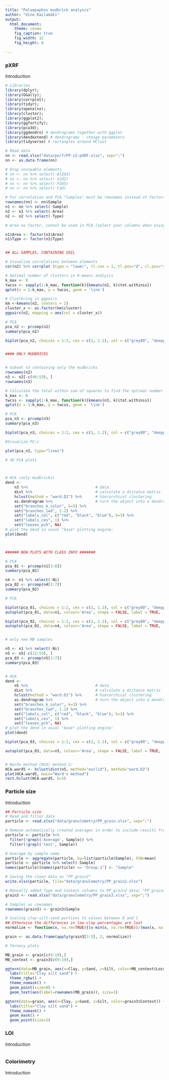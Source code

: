 ---
title: "Palaepaphos mudbrick analysis"
author: "Uine Kailamäki"
output:
  html_document:
    theme: cosmo
    fig_caption: true
    fig_width: 12
    fig_height: 8 
    
---


### pXRF

Introduction

```{r}
# Libraries
library(dplyr); 
library(GGally); 
library(corrplot); 
library(tidyr); 
library(openxlsx); 
library(cluster); 
library(ggplot2); 
library(ggfortify); 
library(pca3d);
library(ggdendro) # dendrograms together with ggplot
library(dendextend) # dendrograms - change parameters
library(tidyverse) # rectangles around HClust

# Read data
nn <- read.xlsx("data/pxrf/PP-z2-pXRF.xlsx", sep=";")
nn <- as.data.frame(nn)

# Drop unuseable elements
# nn <- nn %>% select(-Al2O3)
# nn <- nn %>% select(-SiO2)
# nn <- nn %>% select(-P2O5)
# nn <- nn %>% select(-CaO)

# For correlation and PCA "Samples" must be rownames instead of factors
rownames(nn) <- nn$Sample
n1 <- nn %>% select(-Sample)
n2 <- n1 %>% select(-Area)
n2 <- n2 %>% select(-Type)

# Area as factor, cannot be used in PCA (select your columns when using n1)

n1$Area <- factor(n1$Area)
n1$Type <- factor(n1$Type)


## ALL SAMPLES, CONTAINING SOIL

# Visualize correlations between elements
cor(n2) %>% corrplot (type = "lower", tl.cex = 1, tl.pos="d", cl.pos="r")

# Optimal number of clusters in K-means analysis
k_max <- 8
twcss <- sapply(1:k_max, function(k){kmeans(n2, k)$tot.withinss})
qplot(x = 1:k_max, y = twcss, geom = 'line')

# Clustering in ggpairs
km <-kmeans(n2, centers = 2)
cluster_x <- as.factor(km$cluster)
ggpairs(n2, mapping = aes(col = cluster_x))

# PCA
pca_n2 <- prcomp(n2)
summary(pca_n2)

biplot(pca_n2, choices = 1:2, cex = c(1, 1.2), col = c("grey80", "deeppink2"))


#### ONLY MUDBRICKS


# Subset n3 containing only the mudbricks
rownames(n2)
n3 <- n2[-c(46:53), ]
rownames(n3)

# Calculate the total within sum of squares to find the optimal number of clusters
k_max <- 8
twcss <- sapply(1:k_max, function(k){kmeans(n3, k)$tot.withinss})
qplot(x = 1:k_max, y = twcss, geom = 'line')

# PCA
pca_n3 <- prcomp(n3)
summary(pca_n3)

biplot(pca_n3, choices = 1:2, cex = c(1, 1.2), col = c("grey80", "deeppink2"))

#Visualize PC:s

plot(pca_n3, type="lines")

# 3D PCA plots



# HCA (only mudbricks)
dend <- 
    n3 %>%                              # data
    dist %>%                            # calculate a distance matrix
    hclust(method = "ward.D2") %>%      # hierarchical clustering 
    as.dendrogram %>%                   # turn the object into a dendrogram
    set("branches_k_color", k=3) %>% 
    set("branches_lwd", 1.2) %>%
    set("labels_col", c("red", "black", "blue"), k=3) %>%    
    set("labels_cex", 1) %>% 
    set("leaves_pch", NA) 
# plot the dend in usual "base" plotting engine:
plot(dend)



###### NEW PLOTS WITH CLASS INFO #######

# PCA
pca_01 <- prcomp(n1[3:8])
summary(pca_01)

n4 <- n1 %>% select(-Ni)
pca_02 <- prcomp(n4[3:7])
summary(pca_02)

# PCA

biplot(pca_01, choices = 1:2, cex = c(1, 1.2), col = c("grey80", "deeppink2"), main = "PCA All elements")
autoplot(pca_01, data=n1, colour='Area', shape = FALSE, label = TRUE,  main = "PCA All elements")

biplot(pca_02, choices = 1:2, cex = c(1, 1.2), col = c("grey80", "deeppink2"), main = "No nickel")
autoplot(pca_02, data=n4, colour='Area', shape = FALSE, label = TRUE,  main = "No nickel")


# only new MB samples

n5 <- n1 %>% select(-Ni)
n5 <- n5[-c(12:53), ]
pca_03 <- prcomp(n5[3:7])
summary(pca_03)


# HCA
dend <- 
    n5 %>%                              # data
    dist %>%                            # calculate a distance matrix
    hclust(method = "ward.D2") %>%      # hierarchical clustering 
    as.dendrogram %>%                   # turn the object into a dendrogram
    set("branches_k_color", k=3) %>% 
    set("branches_lwd", 1.2) %>%
    set("labels_col", c("red", "black", "blue"), k=3) %>%    
    set("labels_cex", 1) %>% 
    set("leaves_pch", NA) 
# plot the dend in usual "base" plotting engine:
plot(dend)

biplot(pca_03, choices = 1:2, cex = c(1, 1.2), col = c("grey80", "deeppink2"), main = "Only new MB samples")

autoplot(pca_03, data=n5, colour='Area', shape = FALSE, label = TRUE,  main = "Only new MB samples")


# Wards method (HCA) method 2: 
HCA.ward5 <- hclust(dist(n5, method="euclid"), method="ward.D2")
plot(HCA.ward5, main="Ward's method")
rect.hclust(HCA.ward5, k=3)


```

### Particle size

Introduction

```{r}
## Particle size
# Read and filter data
particle <- read.xlsx("data/granulometry/PP_grain.xlsx", sep=";")

# Remove automatically created averages in order to include results from multiple runs for the same sample
particle <- particle %>% 
  filter(!grepl('Average', Sample)) %>% 
  filter(!grepl('test', Sample))

# Average by sample name
particle <- aggregate(particle, by=list(particle$Sample), FUN=mean)
particle <- particle %>% select(-Sample)
names(particle)[names(particle) == "Group.1"] <- "Sample"

# Saving the clean data as "PP_grain2"
write.xlsx(particle, file="data/granulometry/PP_grain2.xlsx")

# Manually added Type and Context columns to PP_grain2 data: "PP_grain3"
grain3 <- read.xlsx("data/granulometry/PP_grain3.xlsx", sep=";")

# Samples as rownames
rownames(grain3) <- grain3$Sample 

# Scaling clay-silt-sand portions to values between 0 and 1
## Otherwise the differences in low clay percentages are lost
normalize <- function(x, na.rm=TRUE){(x-min(x, na.rm=TRUE))/(max(x, na.rm=TRUE)-min(x, na.rm=TRUE))}

grain <- as.data.frame(apply(grain3[3:5], 2, normalize))

# Ternary plots

MB_grain <- grain[c(9:19),]
MB_context <- grain3[c(9:19),]

ggtern(data=MB_grain, aes(x=Clay, y=Sand, z=Silt, color=MB_context$Locus)) +
  labs(title="Clay silt sand") +
  theme_rgbw() +
  theme_nomask() +
  geom_point(size=0) +
  geom_text(aes(label=rownames(MB_grain)), size=3)

ggtern(data=grain, aes(x=Clay, y=Sand, z=Silt, color=grain3$Context)) +
  labs(title="Clay silt sand") +
  theme_nomask() +
  geom_mask() +
  geom_point(size=2) 


```

### LOI

Introduction

```{r}

```

### Colorimetry

Introduction

```{r}

```


